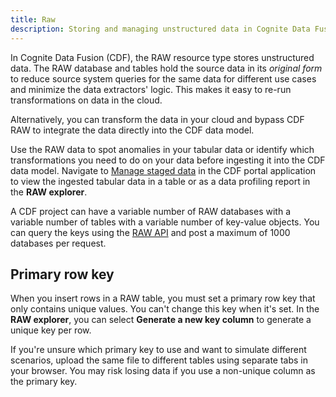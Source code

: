 ```yaml
---
title: Raw
description: Storing and managing unstructured data in Cognite Data Fusion.
---
```


In Cognite Data Fusion (CDF), the RAW resource type stores unstructured data. The RAW database and tables hold the source data in its _original form_ to reduce source system queries for the same data for different use cases and minimize the data extractors' logic. This makes it easy to re-run transformations on data in the cloud.

Alternatively, you can transform the data in your cloud and bypass CDF RAW to integrate the data directly into the CDF data model.

Use the RAW data to spot anomalies in your tabular data or identify which transformations you need to do on your data before ingesting it into the CDF data model. Navigate to [Manage staged data](https://docs.cognite.com/cdf/integration/guides/extraction/raw_explorer) in the CDF portal application to view the ingested tabular data in a table or as a data profiling report in the **RAW explorer**.

A CDF project can have a variable number of RAW databases with a variable number of tables with a variable number of key-value objects. You can query the keys using the [RAW API](/api#tag/Raw) and post a maximum of 1000 databases per request.

## Primary row key

When you insert rows in a RAW table, you must set a primary row key that only contains unique values. You can't change this key when it's set. In the **RAW explorer**, you can select **Generate a new key column** to generate a unique key per row.

<Tip>
If you're unsure which primary key to use and want to simulate different scenarios, upload the same file to different tables using separate tabs in your browser.
</Tip>

<Caution>
You may risk losing data if you use a non-unique column as the primary key.
</Caution>

